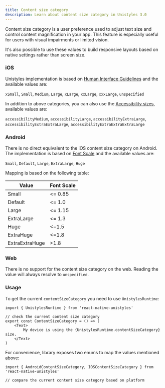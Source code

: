 ```yaml
---
title: Content size category
description: Learn about content size category in Unistyles 3.0
---
```



Content size category is a user preference used to adjust text size and control content magnification in your app. This feature is especially useful for users with visual impairments or limited vision.

It's also possible to use these values to build responsive layouts based on native settings rather than screen size.


### iOS

Unistyles implementation is based on [Human Interface Guidelines](https://developer.apple.com/design/human-interface-guidelines/typography#Specifications)
and the available values are:

`xSmall`, `Small`, `Medium`, `Large`, `xLarge`, `xxLarge`, `xxxLarge`, `unspecified`

In addition to above categories, you can also use the [Accessibility sizes](https://developer.apple.com/documentation/uikit/uicontentsizecategory#2901207), available values are:

`accessibilityMedium`, `accessibilityLarge`, `accessibilityExtraLarge`, `accessibilityExtraExtraLarge`, `accessibilityExtraExtraExtraLarge`

### Android

There is no direct equivalent to the iOS content size category on Android. The implementation is based on [Font Scale](https://developer.android.com/reference/android/content/res/Configuration#fontScale)
and the available values are:

`Small`, `Default`, `Large`, `ExtraLarge`, `Huge`

Mapping is based on the following table:

| Value | Font Scale |
| ----- | ----- |
| Small | \<= 0.85       |
| Default | \<= 1.0       |
| Large | \<= 1.15       |
| ExtraLarge | \<= 1.3    |
| Huge | \<=1.5      |
| ExtraHuge | \<=1.8      |
| ExtraExtraHuge | >1.8      |


### Web

There is no support for the content size category on the web.
Reading the value will always resolve to `unspecified`.

### Usage

To get the current `contentSizeCategory` you need to use `UnistylesRuntime`:

```tsx /contentSizeCategory/
import { UnistylesRuntime } from 'react-native-unistyles'

// check the current content size category
export const ContentSizeCategory = () => (
    <Text>
        My device is using the {UnistylesRuntime.contentSizeCategory} size.
    </Text>
)
```

For convenience, library exposes two enums to map the values mentioned above:

```tsx /AndroidContentSizeCategory/ /IOSContentSizeCategory/
import { AndroidContentSizeCategory, IOSContentSizeCategory } from 'react-native-unistyles'

// compare the current content size category based on platform
```
